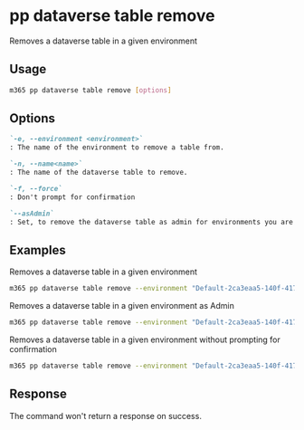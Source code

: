 
# pp dataverse table remove

Removes a dataverse table in a given environment

## Usage

```sh
m365 pp dataverse table remove [options]
```

## Options

```md definition-list
`-e, --environment <environment>`
: The name of the environment to remove a table from.

`-n, --name<name>`
: The name of the dataverse table to remove.

`-f, --force`
: Don't prompt for confirmation

`--asAdmin`
: Set, to remove the dataverse table as admin for environments you are not a member of.
```

<Global />

## Examples

Removes a dataverse table in a given environment

```sh
m365 pp dataverse table remove --environment "Default-2ca3eaa5-140f-4175-8261-3272edf9f339" --name "aaduser"
```

Removes a dataverse table in a given environment as Admin

```sh
m365 pp dataverse table remove --environment "Default-2ca3eaa5-140f-4175-8261-3272edf9f339" --name "aaduser" --asAdmin
```

Removes a dataverse table in a given environment without prompting for confirmation

```sh
m365 pp dataverse table remove --environment "Default-2ca3eaa5-140f-4175-8261-3272edf9f339" --name "aaduser" --force
```

## Response

The command won't return a response on success.
